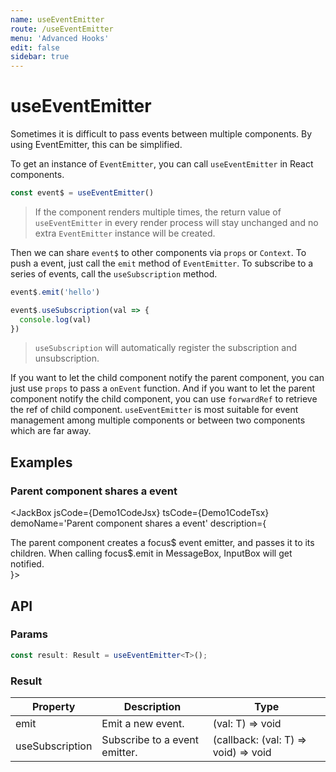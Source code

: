 ```yaml
---
name: useEventEmitter
route: /useEventEmitter
menu: 'Advanced Hooks'
edit: false
sidebar: true
---
```



# useEventEmitter

Sometimes it is difficult to pass events between multiple components. By using EventEmitter, this can be simplified.

To get an instance of `EventEmitter`, you can call `useEventEmitter` in React components.

```js
const event$ = useEventEmitter()
```

> If the component renders multiple times, the return value of `useEventEmitter` in every render process will stay unchanged and no extra `EventEmitter` instance will be created.

Then we can share `event$` to other components via `props` or `Context`. To push a event, just call the `emit` method of `EventEmitter`. To subscribe to a series of events, call the `useSubscription` method.

```js
event$.emit('hello')
```

```js
event$.useSubscription(val => {
  console.log(val)
})
```

> `useSubscription` will automatically register the subscription and unsubscription.

If you want to let the child component notify the parent component, you can just use `props` to pass a `onEvent` function. And if you want to let the parent component notify the child component, you can use `forwardRef` to retrieve the ref of child component. `useEventEmitter` is most suitable for event management among multiple components or between two components which are far away.

## Examples

### Parent component shares a event

<JackBox jsCode={Demo1CodeJsx} tsCode={Demo1CodeTsx} demoName='Parent component shares a event' description={
  <div>
    The parent component creates a focus$ event emitter, and passes it to its children. When calling focus$.emit in MessageBox, InputBox will get notified.
  </div>
}>
  <Demo1 />
</JackBox>

## API

### Params

```typescript
const result: Result = useEventEmitter<T>();
```

### Result

| Property        | Description                   | Type                                 |
|-----------------|-------------------------------|--------------------------------------|
| emit            | Emit a new event.             | (val: T) => void                     |
| useSubscription | Subscribe to a event emitter. | (callback: (val: T) => void) => void |
